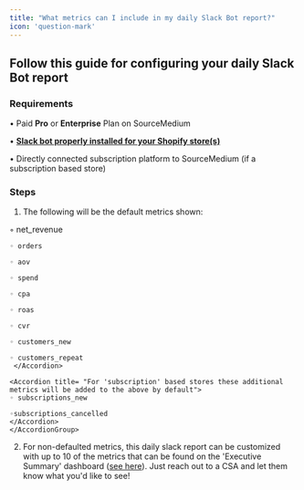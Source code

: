 ```yaml
---
title: "What metrics can I include in my daily Slack Bot report?"
icon: 'question-mark'
---
```

## Follow this guide for configuring your daily Slack Bot report

### Requirements

• Paid **Pro** or **Enterprise** Plan on SourceMedium

• [**Slack bot properly installed for your Shopify store(s)**](https://help.sourcemedium.com/articles/source-medium-report-analytics-slack-bot-setup)

• Directly connected subscription platform to SourceMedium (if a subscription based store)

### Steps

1. The following will be the default metrics shown:
<AccordionGroup>
    <Accordion title= "For 'non-subscription' based stores">
    ◦ net_revenue

    ◦ orders    

    ◦ aov    

    ◦ spend

    ◦ cpa

    ◦ roas

    ◦ cvr

    ◦ customers_new

    ◦ customers_repeat
     </Accordion>
    
    <Accordion title= "For 'subscription' based stores these additional metrics will be added to the above by default">
    ◦ subscriptions_new
    
    ◦subscriptions_cancelled
    </Accordion>
    </AccordionGroup>


2. For non-defaulted metrics, this daily slack report can be customized with up to 10 of the metrics that can be found on the 'Executive Summary' dashboard ([see here](https://airtable.com/shrVwL4GTM4WJ93h8/tblkfb5z544UzFuZT)). Just reach out to a CSA and let them know what you'd like to see!